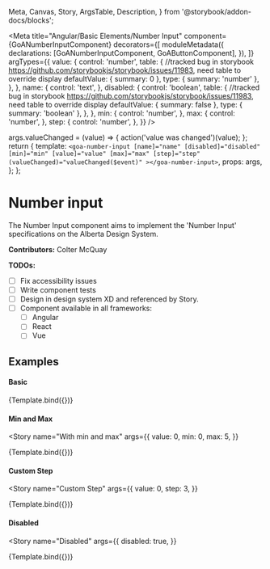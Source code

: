   Meta,
  Canvas,
  Story,
  ArgsTable,
  Description,
} from '@storybook/addon-docs/blocks';

<Meta
  title="Angular/Basic Elements/Number Input"
  component={GoANumberInputComponent}
  decorators={[
    moduleMetadata({
      declarations: [GoANumberInputComponent, GoAButtonComponent],
    }),
  ]}
  argTypes={{
    value: {
      control: 'number',
      table: {
        //tracked bug in storybook https://github.com/storybookjs/storybook/issues/11983, need table to override display
        defaultValue: { summary: 0 },
        type: { summary: 'number' },
      },
    },
    name: {
      control: 'text',
    },
    disabled: {
      control: 'boolean',
      table: {
        //tracked bug in storybook https://github.com/storybookjs/storybook/issues/11983, need table to override display
        defaultValue: { summary: false },
        type: { summary: 'boolean' },
      },
    },
    min: {
      control: 'number',
    },
    max: {
      control: 'number',
    },
    step: {
      control: 'number',
    },
  }}
/>

  args.valueChanged = (value) => {
    action('value was changed')(value);
  };
  return {
    template: `<goa-number-input [name]="name" [disabled]="disabled" [min]="min" [value]="value" [max]="max" [step]="step" (valueChanged)="valueChanged($event)" ></goa-number-input>`,
    props: args,
  };
};

# Number input

The Number Input component aims to implement the 'Number Input' specifications on the Alberta Design System.

**Contributors:** Colter McQuay

**TODOs:**

- [ ] Fix accessibility issues
- [ ] Write component tests
- [ ] Design in design system XD and referenced by Story.
- [ ] Component available in all frameworks:
  - [ ] Angular
  - [ ] React
  - [ ] Vue

## Examples

#### Basic

<Story name="Basic">{Template.bind({})}</Story>

#### Min and Max

<Story
  name="With min and max"
  args={{
    value: 0,
    min: 0,
    max: 5,
  }}
>
  {Template.bind({})}
</Story>

#### Custom Step

<Story
  name="Custom Step"
  args={{
    value: 0,
    step: 3,
  }}
>
  {Template.bind({})}
</Story>

#### Disabled

<Story
  name="Disabled"
  args={{
    disabled: true,
  }}
>
  {Template.bind({})}
</Story>
